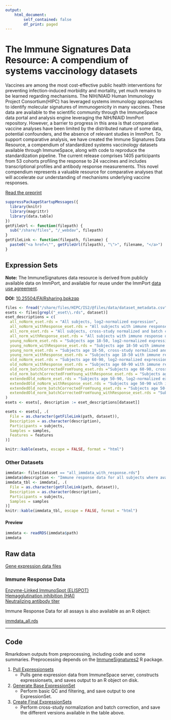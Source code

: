 ```yaml
---
output: 
    html_document:
        self_contained: false
        df_print: paged
---
```


# The Immune Signatures Data Resource: A compendium of systems vaccinology datasets

Vaccines are among the most cost-effective public health interventions for preventing infection-induced morbidity and mortality, yet much remains to be learned regarding mechanisms. The NIH/NIAID Human Immunology Project Consortium(HIPC) has leveraged systems immunology approaches to identify molecular signatures of immunogenicity in many vaccines. These data are available to the scientific community through the ImmuneSpace data portal and analysis engine leveraging the NIH/NIAID ImmPort repository. However, a barrier to progress in this area is that comparative vaccine analyses have been limited by the distributed nature of some data, potential confounders, and the absence of relevant studies in ImmPort. To support comparative analysis, we have created the Immune Signatures Data Resource, a compendium of standardized systems vaccinology datasets available through ImmuneSpace, along with code to reproduce the standardization pipeline. The current release comprises 1405 participants from 53 cohorts profiling the response to 24 vaccines and includes transcriptional profiles and antibody response measurements. This novel compendium represents a valuable resource for comparative analyses that will accelerate our understanding of mechanisms underlying vaccine responses.

[Read the preprint](https://www.biorxiv.org/content/10.1101/2021.11.05.465336v1)

```r
suppressPackageStartupMessages({
  library(knitr)
  library(magrittr)
  library(data.table)
})
getFileUrl <- function(filepath) {
  sub("/share/files", "/_webdav", filepath)
}
getFileLink <- function(filepath, filename) {
  paste0("<a href=\"", getFileUrl(filepath), "\">", filename, "</a>")
}
```

## Expression Sets
__Note:__ The ImmuneSignatures data resource is derived from publicly available data on ImmPort, and available for reuse under the ImmPort [data use agreement](https://www.immport.org/agreement). 

__DOI:__ [10.25504/FAIRsharing.bpkzqp](https://doi.org/10.25504/FAIRsharing.bpkzqp)

<div class="is2-downloads table-condensed">
```r
files <- fread("/share/files/HIPC/IS2/@files/data/dataset_metadata.csv")
esets <- files[grepl("_eset\\.rds", dataset)]
eset_descriptions = c(
  all_noNorm_eset.rds = "All subjects, log2-normalized expression",
  all_noNorm_withResponse_eset.rds = "All subjects with immune response data, log2-normalized expression",
  all_norm_eset.rds = "All subjects, cross-study normalized and batch corrected expression",
  all_norm_withResponse_eset.rds = "All subjects with immune response data, cross-study normalized and batch corrected expression",
  young_noNorm_eset.rds = "Subjects age 18-50, log2-normalized expression",
  young_noNorm_withResponse_eset.rds = "Subjects age 18-50 with immune response data, log2-normalized expression",
  young_norm_eset.rds = "Subjects age 18-50, cross-study normalized and batch corrected expression", 
  young_norm_withResponse_eset.rds = "Subjects age 18-50 with immune response data, cross-study normalized and batch corrected expression",
  old_noNorm_eset.rds = "Subjects age 60-90, log2-normalized expression",
  old_noNorm_withResponse_eset.rds = "Subjects age 60-90 with immune response data, log2-normalized expression",
  old_norm_batchCorrectedFromYoung_eset.rds ="Subjects age 60-90, cross-study normalized and batch corrected using correction coefficients from young",
  old_norm_batchCorrectedFromYoung_withResponse_eset.rds = "Subjects age 60-90 with immune response data, cross-study normalized and batch corrected using correction coefficients from young",
  extendedOld_noNorm_eset.rds = "Subjects age 50-90, log2-normalized expression",
  extendedOld_noNorm_withResponse_eset.rds = "Subjects age 50-90 with immune response data, log2-normalized coutns",
  extendedOld_norm_batchCorrectedFromYoung_eset.rds = "Subjects age 50-90, log2-normalized counts",
  extendedOld_norm_batchCorrectedFromYoung_withResponse_eset.rds = "Subjects age 50-90 with immune response data, cross-study normalized and batch corrected using correction coefficients from young"
)
esets <- esets[, description := eset_descriptions[dataset]]

esets <- esets[, .(
  File = as.character(getFileLink(path, dataset)), 
  Description = as.character(description), 
  Participants = subjects, 
  Samples = samples, 
  Features = features
)]

knitr::kable(esets, escape = FALSE, format = "html")
```
</div>

### Other Datasets

<div class="is2-downloads table-condensed">
```r
immdata<- files[dataset == "all_immdata_with_response.rds"]
immdata$description <- "Immune response data for all subjects where available. This dataset includes one entry per participant, with metadata and the derived immune response call."
immdata_tbl <- immdata[, .(
  File = as.character(getFileLink(path, dataset)),
  Description = as.character(description),
  Participants = subjects,
  Samples = samples
)]
knitr::kable(immdata_tbl, escape = FALSE, format = "html")
```
</div>

#### Preview

```r
immdata <- readRDS(immdata$path)
immdata
```

## Raw data
<a href="/study/HIPC/IS2/dataset.view?datasetId=5014">Gene expression data files</a>

### Immune Response Data
<a href="/study/HIPC/IS2/dataset.view?datasetId=5004">Enzyme-Linked ImmunoSpot (ELISPOT)</a><br>
<a href="/study/HIPC/IS2/dataset.view?datasetId=5005">Hemagglutination inhibition (HAI)</a><br>
<a href="/study/HIPC/IS2/dataset.view?datasetId=5009">Neutralizing antibody titer</a><br>

Immune Response Data for all assays is also available as an R object:

<a href="/_webdav/HIPC/IS2/@files/data/immdata_all.rds">immdata_all.rds</a><br>

---

## Code

Rmarkdown outputs from preprocessing, including code and some summaries. 
Preprocessing depends on the [ImmuneSignatures2](https://github.com/RGLab/ImmuneSignatures2) R package. 

1. [Pull Expressionsets](/_webdav/HIPC/IS2/%40files/data/html_outputs/pull_esets.html){target="_blank"} 
    * Pulls gene expression data from ImmuneSpace server, constructs expressionsets, 
    and saves output to an R object on disk. 
1. [Generate Base ExpressionSet](/_webdav/HIPC/IS2/%40files/data/html_outputs/generate_base_eset.html){target="_blank"}
    * Perform basic QC and filtering, and save output to one ExpressionSet. 
1. [Create Final ExpressionSets](/_webdav/HIPC/IS2/%40files/data/html_outputs/create_final_esets.html){target="_blank"}
    * Perform cross-study normalization and batch correction, and save the different 
    versions available in the table above. 

<style>


  .is2-downloads td, .is2-downloads th {
    border: 1px solid #ddd;
    padding: 3px;
  }
  .is2-downloads tr:nth-child(even){background-color: #f2f2f2;}
  .is2-downloads tr:hover {background-color: #ddd;}
  .is2-downloads th {
    background-color: #255c97;
    text-align: left;
    color: white;
    font-size: 15px;
    font-weight: bold;
    padding: 3px;
  }

</style>
